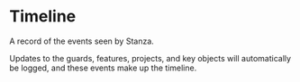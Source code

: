 # Timeline 

A record of the events seen by Stanza. 

Updates to the guards, features, projects, and key objects will automatically be logged, and these events make up the timeline.

